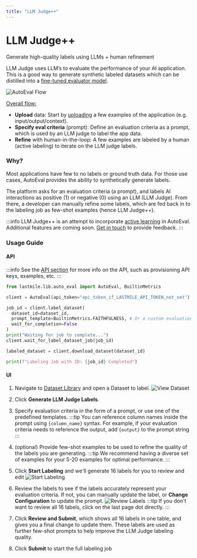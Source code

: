 ```yaml
---
title: "LLM Judge++"
---
```



# LLM Judge++

Generate high-quality labels using LLMs + human refinement

LLM Judge uses LLM’s to evaluate the performance of your AI application. This is a good way to generate synthetic labeled datasets which can be distilled into a [fine-tuned evaluator model](/autoeval/fine-tune).

![AutoEval Flow](/img/autoeval_flow_labeling.png)

<u>Overall flow:</u>
* **Upload** data: Start by [uploading](/autoeval/datasets) a few examples of the application (e.g. input/output/context).
* **Specify eval criteria** (prompt): Define an evaluation criteria as a prompt, which is used by an LLM judge to label the app data.
* **Refine** with human-in-the-loop: A few examples are labeled by a human (active labeling) to iterate on the LLM judge labels.

### Why?

Most applications have few to no labels or ground truth data. For those use cases, AutoEval provides the ability to synthetically generate labels.

The platform asks for an evaluation criteria (a prompt), and labels AI interactions as positive (1) or negative (0) using an LLM (LLM Judge).
From there, a developer can manually refine some labels, which are fed back in to the labeling job as few-shot examples (hence LLM Judge++).

:::info
LLM Judge++ is an attempt to incorporate [active learning](https://en.wikipedia.org/wiki/Active_learning_(machine_learning)) in AutoEval.
Additional features are coming soon. [Get in touch](https://discord.com/invite/xBhNKTetGx) to provide feedback.
:::

### Usage Guide

#### API

:::info
See the [API section](/sdk) for more info on the API, such as provisioning API keys, examples, etc.
:::

<Tabs groupId="label_dataset">
  <TabItem value="python">
  
  ```python title="label_dataset"
from lastmile.lib.auto_eval import AutoEval, BuiltinMetrics

client = AutoEval(api_token="api_token_if_LASTMILE_API_TOKEN_not_set")

job_id = client.label_dataset(
    dataset_id=dataset_id,
    prompt_template=BuiltinMetrics.FAITHFULNESS, # Or a custom evaluation prompt criteria
    wait_for_completion=False
)
print("Waiting for job to complete...")
client.wait_for_label_dataset_job(job_id)

labeled_dataset = client.download_dataset(dataset_id)

print(f"Labeling Job with ID: {job_id} Completed")
```

  </TabItem>
</Tabs>

#### UI

1. Navigate to [Dataset Library](https://lastmileai.dev/datasets) and open a Dataset to label.
![View Dataset](/img/datasets/get_dataset.png)

2. Click **Generate LLM Judge Labels**.
3. Specify evaluation criteria in the form of a prompt, or use one of the predefined templates.
   :::tip
   You can reference column names inside the prompt using `{column_name}` syntax. For example, if your evaluation criteria needs to reference the output, add `{output}` to the prompt string
   :::
4. (optional) Provide few-shot examples to be used to refine the quality of the labels you are generating.
   :::tip
   We recommend having a diverse set of examples for your 5-20 examples for optimal performance.
   :::
5. Click **Start Labeling** and we'll generate 16 labels for you to review and edit
![Start Labeling](/img/labeling/labeling_criteria.png)
6. Review the labels to see if the labels accurately represent your evaluation criteria. 
If not, you can manually update the label, or **Change Configuration** to update the prompt.
![Review Labels](/img/labeling/labeling_review.png)
   :::tip
   If you don't want to review all 16 labels, click on the last page dot directly.
   :::
9. Click **Review and Submit**, which shows all 16 labels in one table, and gives you a final change to update them. 
These labels are used as further few-shot prompts to help improve the LLM Judge labeling quality.
10. Click **Submit** to start the full labeling job
